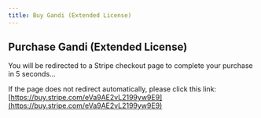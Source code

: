 ```yaml
---
title: Buy Gandi (Extended License)
---
```



<Head>
  <meta httpEquiv="refresh" content="5; url='https://buy.stripe.com/eVa9AE2vL2199yw9E9'" />
</Head>

## Purchase Gandi (Extended License)

You will be redirected to a Stripe checkout page to complete your purchase in 5 seconds...

If the page does not redirect automatically, please click this link: [https://buy.stripe.com/eVa9AE2vL2199yw9E9](https://buy.stripe.com/eVa9AE2vL2199yw9E9)
